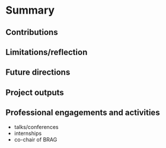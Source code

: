 <!-- ----------------------------------------------------------------- -->
# Summary

<!-- ----------------------------------------------------------------- -->
## Contributions

<!-- ----------------------------------------------------------------- -->
## Limitations/reflection

<!-- ----------------------------------------------------------------- -->
## Future directions

<!-- ----------------------------------------------------------------- -->
## Project outputs

<!-- ----------------------------------------------------------------- -->
## Professional engagements and activities
 - talks/conferences
 - internships
 - co-chair of BRAG